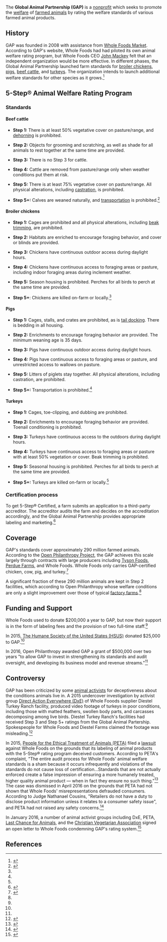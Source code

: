 The '''Global Animal Partnership (GAP)''' is a [[Nonprofit organization|nonprofit]] which seeks to promote the [[Animal welfare|welfare]] of [[Livestock|farmed animals]] by rating the welfare standards of various farmed animal products.

==History==
GAP was founded in 2008 with assistance from [[Whole Foods Market]].  According to GAP's website, Whole Foods had had piloted its own animal welfare rating program, but Whole Foods CEO [[John Mackey (businessman)|John Mackey]] felt that an independent organization would be more effective.  In different phases, the Global Animal Partnership launched farm standards for [[Broiler|broiler chickens]], [[Pig|pigs]], [[Beef cattle|beef cattle]], and [[Turkey|turkeys]].  The organization intends to launch additional welfare standards for other species as it grows.<ref name="ourhistory">{{cite web |url=http://www.globalanimalpartnership.org/about/history |title=Our History
|author=Global Animal Partnership |accessdate=June 19, 2016|publisher = Global Animal Partnership}}</ref>

==5-Step® Animal Welfare Rating Program==

===Standards===
====Beef cattle====
*'''Step 1:''' There is at least 50% vegetative cover on pasture/range, and [[Livestock dehorning|dehorning]] is prohibited.

*'''Step 2:''' Objects for grooming and scratching, as well as shade for all animals to rest together at the same time are provided.

*'''Step 3:'''  There is no Step 3 for cattle.

*'''Step 4:''' Cattle are removed from pasture/range only when weather conditions put them at risk.  

*'''Step 5:''' There is at least 75% vegetative cover on pasture/range.  All physical alterations, including [[Castration|castration]], is prohibited.

*'''Step 5+:''' Calves are weaned naturally, and [[Livestock transportation|transportation]] is prohibited.<ref name="steps">{{cite web |url=http://rootsmkt.com/sandbox/wp-content/uploads/2012/04/GAP-Handout.pdf        |title=5-Step Animal Welfare Rating |accessdate=June 19, 2016}}</ref>

====Broiler chickens====
*'''Step 1:''' Cages are prohibited and all physical alterations, including [[Beak trimming|beak trimming]], are prohibited.

*'''Step 2:''' Habitats are enriched to encourage foraging behavior, and cover or blinds are provided.

*'''Step 3:''' Chickens have continuous outdoor access during daylight hours.

*'''Step 4:''' Chickens have continuous access to foraging areas or pasture, including indoor foraging areas during inclement weather.

*'''Step 5:''' Season housing is prohibited.  Perches for all birds to perch at the same time are provided.

*'''Step 5+''': Chickens are killed on-farm or locally.<ref name="steps" />

====Pigs====
*'''Step 1:''' Cages, stalls, and crates are prohibited, as is [[Docking (animal)|tail docking]].  There is bedding in all housing. 

*'''Step 2:''' Enrichments to encourage foraging behavior are provided.  The minimum weaning age is 35 days.

*'''Step 3:''' Pigs have continuous outdoor access during daylight hours.

*'''Step 4:''' Pigs have continuous access to foraging areas or pasture, and unrestricted access to wallows on pasture.

*'''Step 5:''' Litters of piglets stay together.  All physical alterations, including castration, are prohibited.

*'''Step 5+:''' Transportation is prohibited.<ref name="steps" />

====Turkeys====
*'''Step 1:''' Cages, toe-clipping, and dubbing are prohibited.

*'''Step 2:''' Enrichments to encourage foraging behavior are provided.  Toenail conditioning is prohibited.

*'''Step 3:''' Turkeys have continuous access to the outdoors during daylight hours.

*'''Step 4:''' Turkeys have continuous access to foraging areas or pasture with at least 50% vegetation or cover.  Beak trimming is prohibited.

*'''Step 5:''' Seasonal housing is prohibited.  Perches for all birds to perch at the same time are provided.

*'''Step 5+:''' Turkeys are killed on-farm or locally.<ref name="steps" />

===Certification process===
To get 5-Step® Certified, a farm submits an application to a third-party accreditor.  The accreditor audits the farm and decides on the accreditation accordingly, and the Global Animal Partnership provides appropriate labeling and marketing.<ref name="certification">{{cite web |url=http://www.globalanimalpartnership.org/5-step-animal-welfare-rating-program/certification |title=5-Step® Certification |accessdate=June 19, 2016}}</ref>

==Coverage==
GAP's standards cover approximately 290 million farmed animals.  According to the [[Open Philanthropy Project]], the GAP achieves this scale largely through contracts with large producers including [[Tyson Foods]], [[Perdue Farms]], and Whole Foods.  Whole Foods only carries GAP-certified chicken, cow, pig, and turkey.<ref name="openphil">{{cite web |url=http://www.openphilanthropy.org/focus/us-policy/farm-animal-welfare/global-animal-partnership-general-support |title=Global Animal Partnership — General Support |date=May 2016 |publisher=[[Open Philanthropy Project]] |accessdate=June 19, 2016}}</ref>

A significant fraction of these 290 million animals are kept in Step 2 facilities, which according to Open Philanthropy whose welfare conditions are only a slight improvement over those of typical [[Intensive animal farming|factory farms]].<ref name="openphil" />

==Funding and Support==
Whole Foods used to donate $200,000 a year to GAP, but now their support is in the form of labeling fees and the provision of two full-time staff.<ref name="openphil" />

In 2015, [[The Humane Society of the United States|The Humane Society of the United States (HSUS)]] donated $25,000 to GAP.<ref name="openphil" />  

In 2016, Open Philanthropy awarded GAP a grant of $500,000 over two years "to allow GAP to invest in strengthening its standards and audit oversight, and developing its business model and revenue streams."<ref name="openphil" />

==Controversy==
GAP has been criticized by some [[Animal rights movement|animal activists]] for deceptiveness about the conditions animals live in.  A 2015 undercover investigation by activist group [[Direct Action Everywhere|Direct Action Everywhere (DxE)]] of Whole Fooods supplier Diestel Turkey Ranch facility, produced video footage of turkeys in poor conditions, including those with matted feathers, swollen body parts, and carcasses decomposing among live birds.  Diestel Turkey Ranch's facilities had received Step 3 and Step 5+ ratings from the Global Animal Partership.  Spokespeople for Whole Foods and Diestel Farms claimed the footage was misleading.<ref name="gee">{{cite web |url=http://www.wsj.com/articles/video-shows-abuse-at-whole-foods-turkey-supplier-activists-say-1448328713 |publisher = ''[[Wall Street Journal]]''|title=Video Shows Abuse at Whole Foods Turkey Supplier, Activists Say |author=Kelsey Gee |date=November 23, 2015 |accessdate=June 19, 2016}}</ref>

In 2015, [[People for the Ethical Treatment of Animals|People for the Ethical Treatment of Animals (PETA)]] filed a [[Lawsuit|lawsuit]] against Whole Foods on the grounds that its labeling of animal products with the 5-Step® rating program deceived customers.  According to PETA's complaint, "The entire audit process for Whole Foods' animal welfare standards is a sham because it occurs infrequently and violations of the standards do not cause loss of certification...Standards that are not actually enforced create a false impression of ensuring a more humanely treated, higher quality animal product — when in fact they ensure no such thing.”<ref name="moyer">{{cite web |url=https://www.washingtonpost.com/news/morning-mix/wp/2015/09/22/why-that-expensive-humanely-treated-whole-foods-meat-might-be-a-sham/ |title=Whole Foods’ expensive, ‘humanely treated’ meat is a ‘sham,’ PETA lawsuit claims |publisher = ''[[Washington Post]]''|author=Justin Wm. Moyer |date=September 22, 2015 |accessdate=June 19, 2016}}</ref>  The case was dismissed in April 2016 on the grounds that PETA had not shown that Whole Foods' misrepresentations defrauded consumers.  According to Judge Nathanael Cousins, "Retailers do not have a duty to disclose product information unless it relates to a consumer safety issue", and PETA had not raised any safety concerns.<ref name="stempel">{{cite web |url=http://www.reuters.com/article/whole-foods-mrkt-lawsuit-idUSL2N17U11E |title=Whole Foods wins dismissal of PETA lawsuit over meat claims |date=April 27, 2016 |accessdate=June 19, 2016 |author=Jonathan Stempel}}</ref>

In January 2016, a number of animal activist groups including DxE, PETA, [[Last Chance for Animals]], and the [[Christian Vegetarian Association]] signed an open letter to Whole Foods condemning GAP's rating system.<ref name="letter">{{cite web |url=http://directactioneverywhere.com/wf-letter/#letter |title=Letter to Whole Foods |date=January 28, 2016 |accessdate=June 19, 2016|publisher = [[Direct Action Everywhere]]}}</ref>

==References==
{{reflist|30em}}
